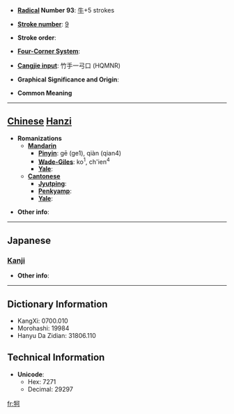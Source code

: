 * '''[[Wiktionary:Chinese radical index| Radical]] Number 93''': [[Wiktionary:Chinese radical index 牛|牛]]+5 strokes

* '''[[Wiktionary:Chinese total strokes index|Stroke number]]''': [[Wiktionary:Chinese total strokes index 9|9]]

* '''Stroke order''': 

* '''[[Wiktionary:Chinese four corner index|Four-Corner System]]''': 

* '''[[Wiktionary:Chinese Cangjie index|Cangjie input]]''': 竹手一弓口 (HQMNR)

* '''Graphical Significance and Origin''': 

* '''Common Meaning'''

----

== [[Chinese]] [[Hanzi]] ==

* '''Romanizations'''
** '''[[Mandarin]]'''
*** '''[[Pinyin]]''': gē (ge1), qiàn (qian4)
*** '''[[Wade-Giles]]''': ko<sup>1</sup>, ch'ien<sup>4</sup>
*** '''[[Yale]]''': 
** '''[[Cantonese]]'''
*** '''[[Jyutping]]''':
*** '''[[Penkyamp]]''': 
*** '''[[Yale]]''': 

* '''Other info''': 

----

==Japanese==
===[[Kanji]]===
{{kanji|on readings=[[か]] (ka)
|kun readings=
}}

* '''Other info''':  

----

== Dictionary Information ==

* KangXi: 0700.010
* Morohashi: 19984
* Hanyu Da Zidian: 31806.110

== Technical Information ==

* '''Unicode''':
** Hex: 7271
** Decimal: 29297

[[fr:牱]]
